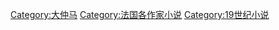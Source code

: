 [[Category:大仲马|Category:大仲马]]
[[Category:法国各作家小说|Category:法国各作家小说]]
[[Category:19世纪小说|Category:19世纪小说]]